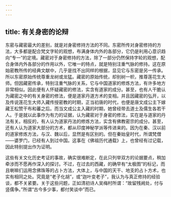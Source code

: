 ```yaml
---
---
---
```

title: 有关身密的论辩
---




东密与藏密最大的差别，就是对身密修持方法的不同。东密所传对身密修持的方法，大多都是配合梵文字轮的观想，布满身体内外的各部分，它仍是利用心意识趋向“专一”的定境。藏密对于身密修持的方法，除了一部分仍然保持字轮的观想，配合身体内外各部分的作用以外，它唯一的特点，就是特别注重气脉的修持。这在原始密教所传的经典文献中，几乎是找不出同样的根据，显见它与东密是另一传承。所以东密原始传统尊重龙树或龙猛。藏密的原始传统，却别树一帜，推尊莲花生大师。但因藏密传承，特别注重气脉的关系，它与中国道家的修炼方法，有许多地方非常相似。因此便有人怀疑藏密的修法，实含有道家的成分。甚至，也有人干脆认为藏密之中的有关身密的修法，便是道家丹道方术的变相。并且因藏密的弘开，以及传说莲花生大师入藏传授密教的时期，正当初唐的时代，也便是唐文成公主下嫁藏王松赞干布和蕃之后。而当文成公主入藏的时期，她曾经带去道士及儒生各若干人。于是就以此事作为有力的证据，认为藏密对于身密的修法，实在是与道家的丹法有关。相反的，有人认为道家丹法的修炼方法，实含有佛教密宗的成分。甚至，还有人认为道家大部分的方术，都从印度神秘学派等传进来的。因为在秦、汉以前的道家修炼方法，与汉、魏以后，显然是有区别的。但在秦始皇时代，所谓梵僧——婆罗门，已经有人到过中国。这事在《佛祖历代通载》上，也曾经有过记载，因此特别提出作为证明。

这些有关文化历史考证的事故，确实很难断定，在此只列举双方的论据要点，稍加牵涉而不愿再作深入的探讨。不过，在过去的西藏，的确早有“太极图”的标记，而且喇嘛们运用念佛珠等的占卜方法，大体上，与中国的天干、地支的占卜方术，也实有相同之处。究竟是“老子化胡”，或“迦叶变老子”，我认为与真正修持的经验谈，都不关紧要。关于这些问题，正如清初诗人吴梅村所谓：“故留残阙处，付与竖儒争。”所谓“古今多少事，都付笑谈中”而已。